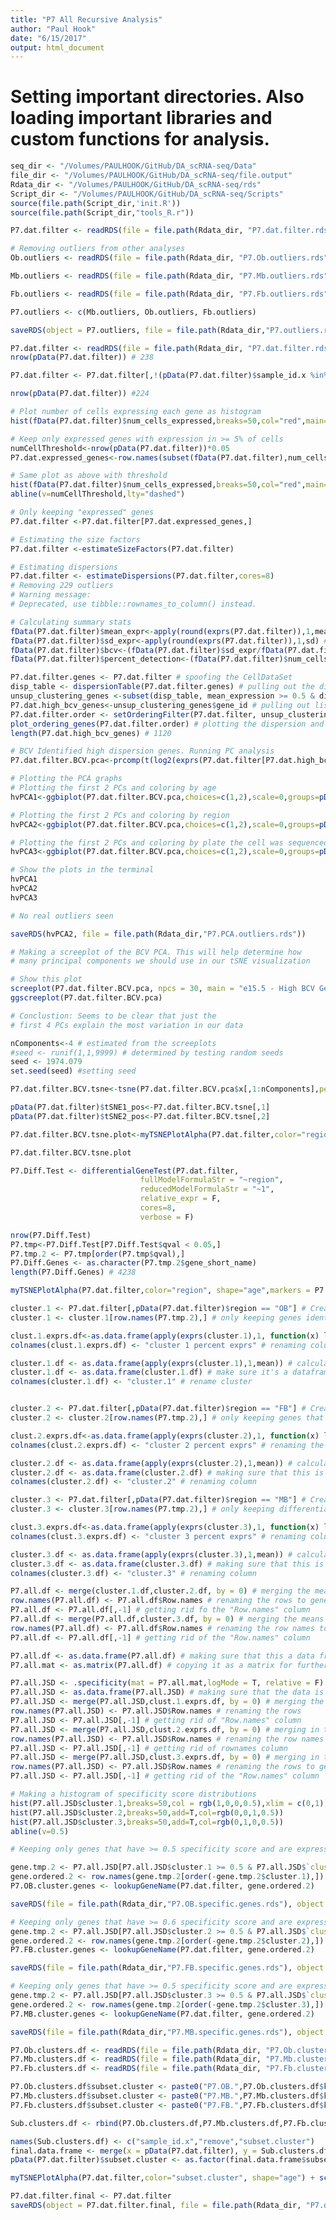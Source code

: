 ```yaml
---
title: "P7 All Recursive Analysis"
author: "Paul Hook"
date: "6/15/2017"
output: html_document
---
```


# Setting important directories. Also loading important libraries and custom functions for analysis.
```r
seq_dir <- "/Volumes/PAULHOOK/GitHub/DA_scRNA-seq/Data"
file_dir <- "/Volumes/PAULHOOK/GitHub/DA_scRNA-seq/file.output"
Rdata_dir <- "/Volumes/PAULHOOK/GitHub/DA_scRNA-seq/rds"
Script_dir <- "/Volumes/PAULHOOK/GitHub/DA_scRNA-seq/Scripts"
source(file.path(Script_dir,'init.R'))
source(file.path(Script_dir,"tools_R.r"))
```

```r
P7.dat.filter <- readRDS(file = file.path(Rdata_dir, "P7.dat.filter.rds"))
```

```r
# Removing outliers from other analyses
Ob.outliers <- readRDS(file = file.path(Rdata_dir, "P7.Ob.outliers.rds"))

Mb.outliers <- readRDS(file = file.path(Rdata_dir, "P7.Mb.outliers.rds"))

Fb.outliers <- readRDS(file = file.path(Rdata_dir, "P7.Fb.outliers.rds"))

P7.outliers <- c(Mb.outliers, Ob.outliers, Fb.outliers)

saveRDS(object = P7.outliers, file = file.path(Rdata_dir,"P7.outliers.rds"))

P7.dat.filter <- readRDS(file = file.path(Rdata_dir, "P7.dat.filter.rds"))
nrow(pData(P7.dat.filter)) # 238

P7.dat.filter <- P7.dat.filter[,!(pData(P7.dat.filter)$sample_id.x %in% P7.outliers)]

nrow(pData(P7.dat.filter)) #224
```

```r
# Plot number of cells expressing each gene as histogram
hist(fData(P7.dat.filter)$num_cells_expressed,breaks=50,col="red",main="Cells expressed per gene")

# Keep only expressed genes with expression in >= 5% of cells
numCellThreshold<-nrow(pData(P7.dat.filter))*0.05
P7.dat.expressed_genes<-row.names(subset(fData(P7.dat.filter),num_cells_expressed >= numCellThreshold))

# Same plot as above with threshold
hist(fData(P7.dat.filter)$num_cells_expressed,breaks=50,col="red",main="Cells expressed per gene - threshold")
abline(v=numCellThreshold,lty="dashed")
```

```r
# Only keeping "expressed" genes
P7.dat.filter <-P7.dat.filter[P7.dat.expressed_genes,]

# Estimating the size factors
P7.dat.filter <-estimateSizeFactors(P7.dat.filter)

# Estimating dispersions
P7.dat.filter <- estimateDispersions(P7.dat.filter,cores=8)
# Removing 229 outliers
# Warning message:
# Deprecated, use tibble::rownames_to_column() instead. 
```

```r
# Calculating summary stats
fData(P7.dat.filter)$mean_expr<-apply(round(exprs(P7.dat.filter)),1,mean) # mean expression
fData(P7.dat.filter)$sd_expr<-apply(round(exprs(P7.dat.filter)),1,sd) # sd expression
fData(P7.dat.filter)$bcv<-(fData(P7.dat.filter)$sd_expr/fData(P7.dat.filter)$mean_expr)**2 # calculating biological coefficient of variation
fData(P7.dat.filter)$percent_detection<-(fData(P7.dat.filter)$num_cells_expressed/dim(P7.dat.filter)[2])*100 # calculating % detection
```

```r
P7.dat.filter.genes <- P7.dat.filter # spoofing the CellDataSet
disp_table <- dispersionTable(P7.dat.filter.genes) # pulling out the dispersion table
unsup_clustering_genes <-subset(disp_table, mean_expression >= 0.5 & dispersion_empirical >= 1.5 * dispersion_fit) # subsetting the data to pull out genes with expression above 0.5 and dispersion empirical > 2
P7.dat.high_bcv_genes<-unsup_clustering_genes$gene_id # pulling out list of genes
P7.dat.filter.order <- setOrderingFilter(P7.dat.filter, unsup_clustering_genes$gene_id)
plot_ordering_genes(P7.dat.filter.order) # plotting the dispersion and genes
length(P7.dat.high_bcv_genes) # 1120
```

```r

# BCV Identified high dispersion genes. Running PC analysis
P7.dat.filter.BCV.pca<-prcomp(t(log2(exprs(P7.dat.filter[P7.dat.high_bcv_genes,])+1)),center=T,scale. = TRUE)

# Plotting the PCA graphs
# Plotting the first 2 PCs and coloring by age
hvPCA1<-ggbiplot(P7.dat.filter.BCV.pca,choices=c(1,2),scale=0,groups=pData(P7.dat.filter)$age,ellipse=T,var.axes=F) + scale_color_manual(values=c("darkgreen","red")) + monocle:::monocle_theme_opts()

# Plotting the first 2 PCs and coloring by region
hvPCA2<-ggbiplot(P7.dat.filter.BCV.pca,choices=c(1,2),scale=0,groups=pData(P7.dat.filter)$region,ellipse=T,var.axes=F) + scale_color_brewer(palette="Set1") + monocle:::monocle_theme_opts() + ggtitle("All P7 PCA")

# Plotting the first 2 PCs and coloring by plate the cell was sequenced from
hvPCA3<-ggbiplot(P7.dat.filter.BCV.pca,choices=c(1,2),scale=0,groups=pData(P7.dat.filter)$split_plate,ellipse=T,var.axes=F) + scale_color_brewer(palette="Set1") + monocle:::monocle_theme_opts()

# Show the plots in the terminal
hvPCA1
hvPCA2
hvPCA3

# No real outliers seen

saveRDS(hvPCA2, file = file.path(Rdata_dir,"P7.PCA.outliers.rds"))
```

```r
# Making a screeplot of the BCV PCA. This will help determine how 
# many principal components we should use in our tSNE visualization

# Show this plot
screeplot(P7.dat.filter.BCV.pca, npcs = 30, main = "e15.5 - High BCV Genes Screeplot")
ggscreeplot(P7.dat.filter.BCV.pca)

# Conclustion: Seems to be clear that just the 
# first 4 PCs explain the most variation in our data
```

```r
nComponents<-4 # estimated from the screeplots
#seed <- runif(1,1,9999) # determined by testing random seeds
seed <- 1974.079
set.seed(seed) #setting seed

P7.dat.filter.BCV.tsne<-tsne(P7.dat.filter.BCV.pca$x[,1:nComponents],perplexity=30,max_iter=3000,whiten = FALSE)

pData(P7.dat.filter)$tSNE1_pos<-P7.dat.filter.BCV.tsne[,1]
pData(P7.dat.filter)$tSNE2_pos<-P7.dat.filter.BCV.tsne[,2]

P7.dat.filter.BCV.tsne.plot<-myTSNEPlotAlpha(P7.dat.filter,color="region", shape="age") + scale_color_brewer(palette="Set1") + ggtitle("P7 - BCV tSNE Plot")

P7.dat.filter.BCV.tsne.plot
```

```r
P7.Diff.Test <- differentialGeneTest(P7.dat.filter, 
                             fullModelFormulaStr = "~region",
                             reducedModelFormulaStr = "~1",
                             relative_expr = F,
                             cores=8,
                             verbose = F)

nrow(P7.Diff.Test)
P7.tmp<-P7.Diff.Test[P7.Diff.Test$qval < 0.05,]
P7.tmp.2 <- P7.tmp[order(P7.tmp$qval),]
P7.Diff.Genes <- as.character(P7.tmp.2$gene_short_name)
length(P7.Diff.Genes) # 4238

myTSNEPlotAlpha(P7.dat.filter,color="region", shape="age",markers = P7.Diff.Genes[1:20],scaled = T) + scale_color_brewer(palette="Set1") + ggtitle("P7 Mb - Top 20 Differentially Expressed Genes")
```

```r
cluster.1 <- P7.dat.filter[,pData(P7.dat.filter)$region == "OB"] # Creating a cell dataset that only contain DA neurons isolated from the FB
cluster.1 <- cluster.1[row.names(P7.tmp.2),] # only keeping genes identified as differentially expressed based on "cluster" identity

clust.1.exprs.df<-as.data.frame(apply(exprs(cluster.1),1, function(x) length(which(x > 1))/ncol(exprs(cluster.1)))) # calculating the percent of cells in MB that express each differentially expressed gene above 1 transcript
colnames(clust.1.exprs.df) <- "cluster 1 percent exprs" # renaming column

cluster.1.df <- as.data.frame(apply(exprs(cluster.1),1,mean)) # calculate the mean for each gene withing the midbrain
cluster.1.df <- as.data.frame(cluster.1.df) # make sure it's a dataframe!
colnames(cluster.1.df) <- "cluster.1" # rename cluster


cluster.2 <- P7.dat.filter[,pData(P7.dat.filter)$region == "FB"] # Creating a celldata set only containing DA cells isolated from P7 FB region
cluster.2 <- cluster.2[row.names(P7.tmp.2),] # only keeping genes that are differentially expressed 

clust.2.exprs.df<-as.data.frame(apply(exprs(cluster.2),1, function(x) length(which(x > 1))/ncol(exprs(cluster.2)))) # calculating the percent of cells that express each gene
colnames(clust.2.exprs.df) <- "cluster 2 percent exprs" # renaming the column

cluster.2.df <- as.data.frame(apply(exprs(cluster.2),1,mean)) # calculating the mean of each gene witin the FB
cluster.2.df <- as.data.frame(cluster.2.df) # making sure that this is a dataframe
colnames(cluster.2.df) <- "cluster.2" # renaming column

cluster.3 <- P7.dat.filter[,pData(P7.dat.filter)$region == "MB"] # Creating a new celldataset containing only DA cells isolated from P7 Ob
cluster.3 <- cluster.3[row.names(P7.tmp.2),] # only keeping differentially expressed genes

clust.3.exprs.df<-as.data.frame(apply(exprs(cluster.3),1, function(x) length(which(x > 1))/ncol(exprs(cluster.3)))) # calculating the percent of cells within FB that express each gene > 1 transcript
colnames(clust.3.exprs.df) <- "cluster 3 percent exprs" # renaming column

cluster.3.df <- as.data.frame(apply(exprs(cluster.3),1,mean)) # calculating the mean of each gene in the FB
cluster.3.df <- as.data.frame(cluster.3.df) # making sure that this is a dataframe
colnames(cluster.3.df) <- "cluster.3" # renaming column

P7.all.df <- merge(cluster.1.df,cluster.2.df, by = 0) # merging the means from MB and FB cells
row.names(P7.all.df) <- P7.all.df$Row.names # renaming the rows to gene IDs
P7.all.df <- P7.all.df[,-1] # getting rid fo the "Row.names" column 
P7.all.df <- merge(P7.all.df,cluster.3.df, by = 0) # merging the means from MB/FB/OB
row.names(P7.all.df) <- P7.all.df$Row.names # renaming the row names to gene names
P7.all.df <- P7.all.df[,-1] # getting rid of the "Row.names" column

P7.all.df <- as.data.frame(P7.all.df) # making sure that this a data frame
P7.all.mat <- as.matrix(P7.all.df) # copying it as a matrix for further analysis

P7.all.JSD <- .specificity(mat = P7.all.mat,logMode = T, relative = F) # running the cummeRbund specificity test
P7.all.JSD <- as.data.frame(P7.all.JSD) # making sure that the data is in a dataframe
P7.all.JSD <- merge(P7.all.JSD,clust.1.exprs.df, by = 0) # merging the specificity data frame with the percent cells expressing data frame from MB
row.names(P7.all.JSD) <- P7.all.JSD$Row.names # renaming the rows
P7.all.JSD <- P7.all.JSD[,-1] # getting rid of "Row.names" column
P7.all.JSD <- merge(P7.all.JSD,clust.2.exprs.df, by = 0) # merging in the FB percent expression data
row.names(P7.all.JSD) <- P7.all.JSD$Row.names # renaming the row names
P7.all.JSD <- P7.all.JSD[,-1] # getting rid of rownames column
P7.all.JSD <- merge(P7.all.JSD,clust.3.exprs.df, by = 0) # merging in the OB percent expression
row.names(P7.all.JSD) <- P7.all.JSD$Row.names # renaming the rows to gene names
P7.all.JSD <- P7.all.JSD[,-1] # getting rid of the "Row.names" column

# Making a histogram of specificity score distributions
hist(P7.all.JSD$cluster.1,breaks=50,col = rgb(1,0,0,0.5),xlim = c(0,1))
hist(P7.all.JSD$cluster.2,breaks=50,add=T,col=rgb(0,0,1,0.5))
hist(P7.all.JSD$cluster.3,breaks=50,add=T,col=rgb(0,1,0,0.5))
abline(v=0.5)

# Keeping only genes that have >= 0.5 specificity score and are expressed in over 50% of cells in the OB

gene.tmp.2 <- P7.all.JSD[P7.all.JSD$cluster.1 >= 0.5 & P7.all.JSD$`cluster 1 percent exprs` >= 0.4,]
gene.ordered.2 <- row.names(gene.tmp.2[order(-gene.tmp.2$cluster.1),])
P7.OB.cluster.genes <- lookupGeneName(P7.dat.filter, gene.ordered.2)

saveRDS(file = file.path(Rdata_dir,"P7.OB.specific.genes.rds"), object = P7.OB.cluster.genes)

# Keeping only genes that have >= 0.6 specificity score and are expressed in over 50% of cells in the FB
gene.tmp.2 <- P7.all.JSD[P7.all.JSD$cluster.2 >= 0.5 & P7.all.JSD$`cluster 2 percent exprs` >= 0.4,]
gene.ordered.2 <- row.names(gene.tmp.2[order(-gene.tmp.2$cluster.2),])
P7.FB.cluster.genes <- lookupGeneName(P7.dat.filter, gene.ordered.2)

saveRDS(file = file.path(Rdata_dir,"P7.FB.specific.genes.rds"), object = P7.FB.cluster.genes)

# Keeping only genes that have >= 0.5 specificity score and are expressed in over 50% of cells in the MB
gene.tmp.2 <- P7.all.JSD[P7.all.JSD$cluster.3 >= 0.5 & P7.all.JSD$`cluster 3 percent exprs` >= 0.4,]
gene.ordered.2 <- row.names(gene.tmp.2[order(-gene.tmp.2$cluster.3),])
P7.MB.cluster.genes <- lookupGeneName(P7.dat.filter, gene.ordered.2)

saveRDS(file = file.path(Rdata_dir,"P7.MB.specific.genes.rds"), object = P7.MB.cluster.genes)

```

```r
P7.Ob.clusters.df <- readRDS(file = file.path(Rdata_dir, "P7.Ob.clusters.df.rds"))
P7.Mb.clusters.df <- readRDS(file = file.path(Rdata_dir, "P7.Mb.clusters.df.rds"))
P7.Fb.clusters.df <- readRDS(file = file.path(Rdata_dir, "P7.Fb.clusters.df.rds"))

P7.Ob.clusters.df$subset.cluster <- paste0("P7.OB.",P7.Ob.clusters.df$kmeans_tSNE_cluster)
P7.Mb.clusters.df$subset.cluster <- paste0("P7.MB.",P7.Mb.clusters.df$kmeans_tSNE_cluster)
P7.Fb.clusters.df$subset.cluster <- paste0("P7.FB.",P7.Fb.clusters.df$kmeans_tSNE_cluster)

Sub.clusters.df <- rbind(P7.Ob.clusters.df,P7.Mb.clusters.df,P7.Fb.clusters.df)

names(Sub.clusters.df) <- c("sample_id.x","remove","subset.cluster")
final.data.frame <- merge(x = pData(P7.dat.filter), y = Sub.clusters.df, by = "sample_id.x")
pData(P7.dat.filter)$subset.cluster <- as.factor(final.data.frame$subset.cluster)

myTSNEPlotAlpha(P7.dat.filter,color="subset.cluster", shape="age") + scale_color_brewer(palette="Set1") + ggtitle("P7 - BCV tSNE Plot")
```

```r
P7.dat.filter.final <- P7.dat.filter
saveRDS(object = P7.dat.filter.final, file = file.path(Rdata_dir, "P7.dat.filter.final.Rds"))
```



